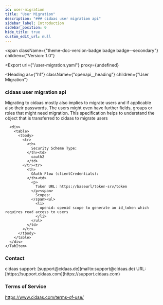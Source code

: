 ```yaml
---
id: user-migration
title: "User Migration"
description: "### cidaas user migration api"
sidebar_label: Introduction
sidebar_position: 0
hide_title: true
custom_edit_url: null
---
```



<span
  className={"theme-doc-version-badge badge badge--secondary"}
  children={"Version: 1.0"}
>
</span>

<Export
  url={"/user-migration.yaml"}
  proxy={undefined}
>
  
</Export>

<Heading
  as={"h1"}
  className={"openapi__heading"}
  children={"User Migration"}
>
</Heading>



### cidaas user migration api
Migrating to cidaas mostly also implies to migrate users and if applicable also their passwords.
The users might even have further fields, groups or roles that might need migration. This specification helps to understand the object that is transferred to cidaas to migrate users


<div
  style={{"marginBottom":"2rem"}}
>
  <Heading
    id={"authentication"}
    as={"h2"}
    className={"openapi-tabs__heading"}
    children={"Authentication"}
  >
  </Heading><SchemaTabs
    className={"openapi-tabs__security-schemes"}
  >
    <TabItem
      label={"OAuth 2.0: oauth2"}
      value={"oauth2"}
    >
      
      
      
      
      <div>
        <table>
          <tbody>
            <tr>
              <th>
                Security Scheme Type:
              </th><td>
                oauth2
              </td>
            </tr><tr>
              <th>
                OAuth Flow (clientCredentials):
              </th><td>
                <p>
                  Token URL: https://baseurl/token-srv/token
                </p><span>
                  Scopes:
                </span><ul>
                  <li>
                    openid: openid scope to generate an id_token which requires read access to users
                  </li>
                </ul>
              </td>
            </tr>
          </tbody>
        </table>
      </div>
    </TabItem>
  </SchemaTabs>
</div><div
  style={{"display":"flex","flexDirection":"column","marginBottom":"var(--ifm-paragraph-margin-bottom)"}}
>
  <h3
    style={{"marginBottom":"0.25rem"}}
  >
    Contact
  </h3><span>
    cidaas support: [support@cidaas.de](mailto:support@cidaas.de)
  </span><span>
    URL: [https://support.cidaas.com](https://support.cidaas.com)
  </span>
</div><div
  style={{"marginBottom":"var(--ifm-paragraph-margin-bottom)"}}
>
  <h3
    style={{"marginBottom":"0.25rem"}}
  >
    Terms of Service
  </h3><a
    href={"https://www.cidaas.com/terms-of-use/"}
  >
    https://www.cidaas.com/terms-of-use/
  </a>
</div>
      